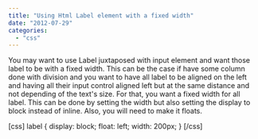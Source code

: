```yaml
---
title: "Using Html Label element with a fixed width"
date: "2012-07-29"
categories: 
  - "css"
---
```


You may want to use Label juxtaposed with input element and want those label to be with a fixed width. This can be the case if have some column done with division and you want to have all label to be aligned on the left and having all their input control aligned left but at the same distance and not depending of the text's size. For that, you want a fixed width for all label. This can be done by setting the width but also setting the display to block instead of inline. Also, you will need to make it floats.

[css] label { display: block; float: left; width: 200px; } [/css]
